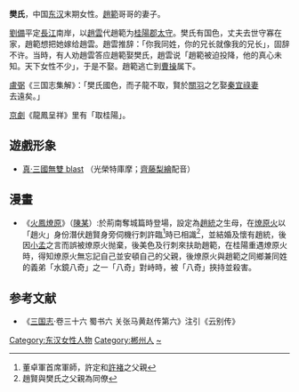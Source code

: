 '''樊氏'''，中国[[东汉|东汉]]末期女性。[[趙範_(三國)|趙範]]哥哥的妻子。

[[劉備|劉備]]平定[[長江|長江]]南岸，以[[趙雲|趙雲]]代趙範为[[桂陽郡|桂陽郡]][[太守|太守]]。樊氏有国色，丈夫去世守寡在家，趙範想把她嫁给趙雲。趙雲推辞：「你我同姓，你的兄长就像我的兄长」，固辞不许。当時，有人劝趙雲答应趙範娶樊氏，趙雲说「趙範被迫投降，他的真心未知。天下女性不少」，于是不娶。趙範逃亡到[[曹操|曹操]]属下。

[[盧弼|盧弼]]《三国志集解》：「樊氏國色，而子龍不取，賢於[[關羽|關羽]]之乞娶[[秦宜祿|秦宜祿]][[杜夫人_(曹操)|妻]]去遠矣。」 

[[京劇|京劇]]《龍鳳呈祥》里有「取桂陽」。

== 遊戲形象 ==
* [[真·三國無雙|真·三國無雙 blast]] （光榮特庫摩；[[齊藤梨繪|齊藤梨繪]]配音）
==漫畫==
* 《[[火鳳燎原|火鳳燎原]]》（[[陳某|陳某]]）:於荊南奪城篇時登場，設定為[[趙統|趙統]]之生母，在[[趙雲|燎原火]]以「趙火」身份潛伏趙賢身旁伺機行刺許臨<ref>董卓軍首席軍師，許定和[[許褚|許褚]]之父親</ref>時已相識<ref>趙賢與樊氏之父親為同僚</ref>，並結婚及懷有趙統，後因[[貂蟬|小孟]]之言而誤被燎原火抛棄，後美色及行刺來扶助趙範，在桂陽重遇燎原火時，得知燎原火無忘記自己並安頓自己的父親，後燎原火與趙範之同鄉兼同姓的義弟「水鏡八奇」之一「八奇」對峙時，被「八奇」挾持並殺害。

==参考文献==
*《[[三国志|三国志]]·卷三十六 蜀书六 关张马黄赵传第六》注引《云别传》

{{DEFAULTSORT:F}}

[[Category:东汉女性人物|Category:东汉女性人物]]
[[Category:郴州人|Category:郴州人]]
[[Category:樊姓|~]]
